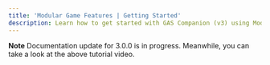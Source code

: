 ```yaml
---
title: 'Modular Game Features | Getting Started'
description: Learn how to get started with GAS Companion (v3) using Modular Gameplay and Game Features
---
```


<!-- https://youtu.be/1HKr_vwRdj0 -->

**Note** Documentation update for 3.0.0 is in progress. Meanwhile, you can take a look at the above tutorial video.
